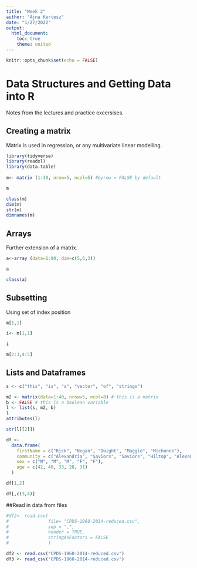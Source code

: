 ```yaml
---
title: "Week 2"
author: "Ajna Kertesz"
date: "1/27/2022"
output: 
  html_document:
    toc: true
    theme: united
---
```


```r
knitr::opts_chunk$set(echo = FALSE)
```

# Data Structures and Getting Data into R

Notes from the lectures and practice excersises.

## Creating a matrix

Matrix is used in regression, or any multivariate linear modelling.


```r
library(tidyverse)
library(readxl)
library(data.table)
  
m<- matrix (1:30, nrow=5, ncol=5) #byrow = FALSE by default

m

class(m)
dim(m)
str(m)
dimnames(m)

```

## Arrays

Further extension of a matrix.

```r
  
a<-array (data=1:90, dim=c(5,6,3))

a

class(a)
```

## Subsetting

Using set of index position

```r

m[1,1]

i<- m[1,1]

i

m[2:3,4:5]


```

## Lists and Dataframes


```r

s <- c("this", "is", "a", "vector", "of", "strings")

m2 <- matrix(data=1:40, nrow=5, ncol=8) # this is a matrix
b <- FALSE # this is a boolean variable
l <- list(s, m2, b)
l
attributes(l)

str(l[[2]])

df <-
  data.frame(
    firstName = c("Rick", "Negan", "Dwight", "Maggie", "Michonne"),
    community = c("Alexandria", "Saviors", "Saviors", "Hiltop", "Alexandria"),
    sex = c("M", "M", "M", "F", "F"),
    age = c(42, 40, 33, 28, 31)
  )

df[1,2]

df[,c(3,4)]

```

##Read in data from files

```r
#df2<- read.csv(
#               file= "CPDS-1960-2014-reduced.csv",
#               sep = ",",
#               header = TRUE,
#               stringAsFactors = FALSE
#               )

df2 <- read.csv("CPDS-1960-2014-reduced.csv")
df3 <- read_csv("CPDS-1960-2014-reduced.csv")


```




